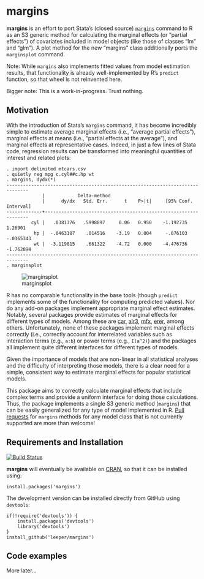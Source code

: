 # margins #

**margins** is an effort to port Stata's (closed source) [`margins`](http://www.stata.com/help.cgi?margins) command to R as an S3 generic method for calculating the marginal effects (or "partial effects") of covariates included in model objects (like those of classes "lm" and "glm"). A plot method for the new "margins" class additionally ports the `marginsplot` command.

Note: While `margins` also implements fitted values from model estimation results, that functionality is already well-implemented by R's `predict` function, so that wheel is not reinvented here.

Bigger note: This is a work-in-progress. Trust nothing.

## Motivation ##

With the introduction of Stata's `margins` command, it has become incredibly simple to estimate average marginal effects (i.e., "average partial effects"), marginal effects at means (i.e., "partial effects at the average"), and marginal effects at representative cases. Indeed, in just a few lines of Stata code, regression results can be transformed into meaningful quantities of interest and related plots:

```
. import delimited mtcars.csv
. quietly reg mpg c.cyl##c.hp wt
. margins, dydx(*)
------------------------------------------------------------------------------
             |            Delta-method
             |      dy/dx   Std. Err.      t    P>|t|     [95% Conf. Interval]
-------------+----------------------------------------------------------------
         cyl |   .0381376   .5998897     0.06   0.950    -1.192735     1.26901
          hp |  -.0463187    .014516    -3.19   0.004     -.076103   -.0165343
          wt |  -3.119815    .661322    -4.72   0.000    -4.476736   -1.762894
------------------------------------------------------------------------------
. marginsplot
```

![marginsplot](http://i.imgur.com/VhoaFGp.png)

R has no comparable functionality in the base tools (though `predict` implements some of the functionality for computing predicted values). Nor do any add-on packages implement appropriate marginal effect estimates. Notably, several packages provide estimates of marginal effects for different types of models. Among these are [car](http://cran.r-project.org/web/packages/car/index.html), [alr3](http://cran.r-project.org/web/packages/alr3/index.html), [mfx](http://cran.r-project.org/web/packages/mfx/index.html), [erer](http://cran.r-project.org/web/packages/erer/index.html), among others. Unfortunately, none of these packages implement marginal effects correctly (i.e., correctly account for interrelated variables such as interaction terms (e.g., `a:b`) or power terms (e.g., `I(a^2)`) and the packages all implement quite different interfaces for different types of models.

Given the importance of models that are non-linear in all statistical analyses and the difficulty of interpreting those models, there is a clear need for a simple, consistent way to estimate marginal effects for popular statistical models.

This package aims to correctly calculate marginal effects that include complex terms and provide a uniform interface for doing those calculations. Thus, the package implements a single S3 generic method (`margins`) that can be easily generalized for any type of model implemented in R. [Pull requests](https://github.com/leeper/margins/pulls) for `margins` methods for any model class that is not currently supported are more than welcome!

## Requirements and Installation ##

[![Build Status](https://travis-ci.org/leeper/margins.png?branch=master)](https://travis-ci.org/leeper/margins)

**margins** will eventually be available on [CRAN](http://cran.r-project.org/web/packages/margins/index.html), so that it can be installed using:

```
install.packages('margins')
```

The development version can be installed directly from GitHub using `devtools`:

```
if(!require('devtools')) {
    install.packages('devtools')
    library('devtools')
}
install_github('leeper/margins')
```

## Code examples ##

More later...
